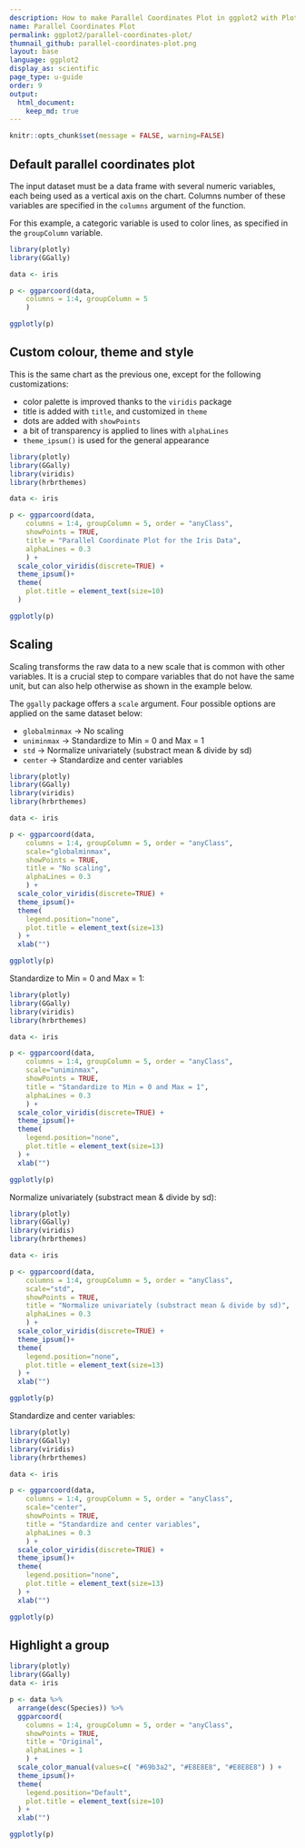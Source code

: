 ```yaml
---
description: How to make Parallel Coordinates Plot in ggplot2 with Plotly.
name: Parallel Coordinates Plot
permalink: ggplot2/parallel-coordinates-plot/
thumnail_github: parallel-coordinates-plot.png
layout: base
language: ggplot2
display_as: scientific
page_type: u-guide
order: 9
output:
  html_document:
    keep_md: true
---
```


```r
knitr::opts_chunk$set(message = FALSE, warning=FALSE)
```

## Default parallel coordinates plot

The input dataset must be a data frame with several numeric variables, each being used as a vertical axis on the chart. Columns number of these variables are specified in the `columns` argument of the function.

For this example, a categoric variable is used to color lines, as specified in the `groupColumn` variable.
```r
library(plotly)
library(GGally)

data <- iris

p <- ggparcoord(data,
    columns = 1:4, groupColumn = 5
    )

ggplotly(p)
```


<!--------------------- EXAMPLE BREAK ------------------------->

## Custom colour, theme and style

This is the same chart as the previous one, except for the following customizations:

* color palette is improved thanks to the `viridis` package
* title is added with `title`, and customized in `theme`
* dots are added with `showPoints`
* a bit of transparency is applied to lines with `alphaLines`
* `theme_ipsum()` is used for the general appearance

```r
library(plotly)
library(GGally)
library(viridis)
library(hrbrthemes)

data <- iris

p <- ggparcoord(data,
    columns = 1:4, groupColumn = 5, order = "anyClass",
    showPoints = TRUE, 
    title = "Parallel Coordinate Plot for the Iris Data",
    alphaLines = 0.3
    ) + 
  scale_color_viridis(discrete=TRUE) +
  theme_ipsum()+
  theme(
    plot.title = element_text(size=10)
  )

ggplotly(p)
```

<!--------------------- EXAMPLE BREAK ------------------------->

## Scaling

Scaling transforms the raw data to a new scale that is common with other variables. It is a crucial step to compare variables that do not have the same unit, but can also help otherwise as shown in the example below.

The `ggally` package offers a `scale` argument. Four possible options are applied on the same dataset below:

* `globalminmax` → No scaling
* `uniminmax` → Standardize to Min = 0 and Max = 1
* `std` → Normalize univariately (substract mean & divide by sd)
* `center` → Standardize and center variables
```r
library(plotly)
library(GGally)
library(viridis)
library(hrbrthemes)

data <- iris

p <- ggparcoord(data,
    columns = 1:4, groupColumn = 5, order = "anyClass",
    scale="globalminmax",
    showPoints = TRUE, 
    title = "No scaling",
    alphaLines = 0.3
    ) + 
  scale_color_viridis(discrete=TRUE) +
  theme_ipsum()+
  theme(
    legend.position="none",
    plot.title = element_text(size=13)
  ) +
  xlab("")

ggplotly(p)
```

Standardize to Min = 0 and Max = 1:
```r
library(plotly)
library(GGally)
library(viridis)
library(hrbrthemes)

data <- iris

p <- ggparcoord(data,
    columns = 1:4, groupColumn = 5, order = "anyClass",
    scale="uniminmax",
    showPoints = TRUE, 
    title = "Standardize to Min = 0 and Max = 1",
    alphaLines = 0.3
    ) + 
  scale_color_viridis(discrete=TRUE) +
  theme_ipsum()+
  theme(
    legend.position="none",
    plot.title = element_text(size=13)
  ) +
  xlab("")

ggplotly(p)
```

Normalize univariately (substract mean & divide by sd):
```r
library(plotly)
library(GGally)
library(viridis)
library(hrbrthemes)

data <- iris

p <- ggparcoord(data,
    columns = 1:4, groupColumn = 5, order = "anyClass",
    scale="std",
    showPoints = TRUE, 
    title = "Normalize univariately (substract mean & divide by sd)",
    alphaLines = 0.3
    ) + 
  scale_color_viridis(discrete=TRUE) +
  theme_ipsum()+
  theme(
    legend.position="none",
    plot.title = element_text(size=13)
  ) +
  xlab("")

ggplotly(p)
```

Standardize and center variables:

```r
library(plotly)
library(GGally)
library(viridis)
library(hrbrthemes)

data <- iris

p <- ggparcoord(data,
    columns = 1:4, groupColumn = 5, order = "anyClass",
    scale="center",
    showPoints = TRUE, 
    title = "Standardize and center variables",
    alphaLines = 0.3
    ) + 
  scale_color_viridis(discrete=TRUE) +
  theme_ipsum()+
  theme(
    legend.position="none",
    plot.title = element_text(size=13)
  ) +
  xlab("")

ggplotly(p)
```


<!--------------------- EXAMPLE BREAK ------------------------->

## Highlight a group


```r
library(plotly)
library(GGally)
data <- iris

p <- data %>%
  arrange(desc(Species)) %>%
  ggparcoord(
    columns = 1:4, groupColumn = 5, order = "anyClass",
    showPoints = TRUE, 
    title = "Original",
    alphaLines = 1
    ) + 
  scale_color_manual(values=c( "#69b3a2", "#E8E8E8", "#E8E8E8") ) +
  theme_ipsum()+
  theme(
    legend.position="Default",
    plot.title = element_text(size=10)
  ) +
  xlab("")

ggplotly(p)
```


<!--------------------- EXAMPLE BREAK ------------------------->